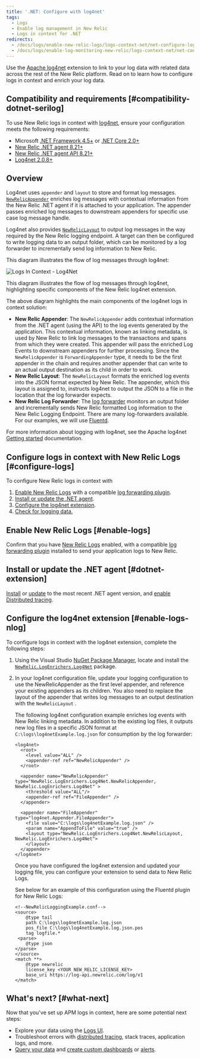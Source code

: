 ```yaml
---
title: '.NET: Configure with log4net'
tags:
  - Logs
  - Enable log management in New Relic
  - Logs in context for .NET
redirects:
  - /docs/logs/enable-new-relic-logs/logs-context-net/net-configure-log4net
  - /docs/logs/enable-log-monitoring-new-relic/logs-context-net/net-configure-log4net
---
```


Use the [Apache log4net](https://logging.apache.org/log4net/) extension to link to your log data with related data across the rest of the New Relic platform. Read on to learn how to configure logs in context and enrich your log data.

## Compatibility and requirements [#compatibility-dotnet-serilog]

To use New Relic logs in context with [log4net](https://logging.apache.org/log4net/), ensure your configuration meets the following requirements:

* Microsoft [.NET Framework 4.5+](https://dotnet.microsoft.com/download/dotnet-framework) or [.NET Core 2.0+](https://dotnet.microsoft.com/download/dotnet-core)
* [New Relic .NET agent 8.21+](https://docs.newrelic.com/docs/release-notes/agent-release-notes/net-release-notes)
* [New Relic .NET agent API 8.21](https://docs.newrelic.com/docs/agents/net-agent/net-agent-api)[+](https://docs.newrelic.com/docs/agents/net-agent/net-agent-api)
* [Log4net 2.0.8+](https://logging.apache.org/log4net/)

## Overview

Log4net uses `appender` and `layout` to store and format log messages. [`NewRelicAppender`](https://github.com/newrelic/newrelic-logenricher-dotnet/tree/master/src/Log4Net) enriches log messages with contextual information from the New Relic .NET agent if it is attached to your application. The appender passes enriched log messages to downstream appenders for specific use case log message handle.

Log4net also provides [`NewRelicLayout`](https://github.com/newrelic/newrelic-logenricher-dotnet/tree/master/src/Log4Net) to output log messages in the way required by the New Relic logging endpoint. A target can then be configured to write logging data to an output folder, which can be monitored by a log forwarder to incrementally send log information to New Relic.

This diagram illustrates the flow of log messages through log4net:

![Logs In Context - Log4Net](./images/LogsInContext---Log4Net.jpg "log4net-extension-diagram")

<figcaption>
  This diagram illustrates the flow of log messages through log4net, highlighting specific components of the New Relic log4net extension.
</figcaption>

The above diagram highlights the main components of the log4net logs in context solution:

* **New Relic Appender**: The `NewRelicAppender` adds contextual information from the .NET agent (using the API) to the log events generated by the application. This contextual information, known as linking metadata, is used by New Relic to link log messages to the transactions and spans from which they were created. This appender will pass the enriched Log Events to downstream appenders for further processing. Since the `NewRelicAppender` is `ForwardingAppender` type, it needs to be the first appender in the chain and requires another appender that can write to an actual output destination as its child in order to work.
* **New Relic Layout**: The `NewRelicLayout` formats the enriched log events into the JSON format expected by New Relic. The appender, which this layout is assigned to, instructs log4net to output the JSON to a file in the location that the log forwarder expects.
* **New Relic Log Forwarder**: The [log forwarder](/docs/logs/enable-logs/enable-logs/enable-new-relic-logs#enable-logs) monitors an output folder and incrementally sends New Relic formatted Log information to the New Relic Logging Endpoint. There are many log-forwarders available. For our examples, we will use [Fluentd](https://www.fluentd.org/).

For more information about logging with log4net, see the Apache log4net [Getting started](https://logging.apache.org/log4net/) documentation.

## Configure logs in context with New Relic Logs [#configure-logs]

To configure New Relic logs in context with

1. [Enable New Relic Logs](/docs/introduction-new-relic-logs) with a compatible [log forwarding plugin](/docs/logs/enable-logs/enable-logs/enable-new-relic-logs#enable-logs).
2. [Install or update the .NET agent](#dotnet-extension).
3. [Configure the log4net extension](#enable-logs-nlog).
4. [Check for logging data.](#test-extension-dotnet)

## Enable New Relic Logs [#enable-logs]

Confirm that you have [New Relic Logs](/docs/introduction-new-relic-logs) enabled, with a compatible [log forwarding plugin](/docs/logs/enable-logs/enable-logs/enable-new-relic-logs#enable-logs) installed to send your application logs to New Relic.

## Install or update the .NET agent [#dotnet-extension]

[Install](/docs/agents/net-agent/installation/introduction-net-agent-install) or [update](/docs/agents/net-agent/installation/update-net-agent) to the most recent .NET agent version, and [enable Distributed tracing](/docs/understand-dependencies/distributed-tracing/enable-configure/enable-distributed-tracing).

## Configure the log4net extension [#enable-logs-nlog]

To configure logs in context with the log4net extension, complete the following steps:

1. Using the Visual Studio [NuGet Package Manager](https://docs.microsoft.com/en-us/nuget/consume-packages/install-use-packages-visual-studio), locate and install the [`NewRelic.LogEnrichers.Log4Net`](https://www.nuget.org/packages/NewRelic.LogEnrichers.Log4Net/) package.
2. In your log4net configuration file, update your logging configuration to use the NewRelicAppender as the first level appender, and reference your existing appenders as its children. You also need to replace the layout of the appender that writes log messages to an output destination with the `NewRelicLayout` .

   The following log4net configuration example enriches log events with New Relic linking metadata. In addition to the existing log files, it outputs new log files in a specific JSON format at `C:\logs\log4netExample.log.json` for consumption by the log forwarder:

   ```
   <log4net>
     <root>
       <level value="ALL" />
       <appender-ref ref="NewRelicAppender" />
     </root>

     <appender name="NewRelicAppender" type="NewRelic.LogEnrichers.Log4Net.NewRelicAppender, NewRelic.LogEnrichers.Log4Net" >
       <threshold value="ALL"/>
       <appender-ref ref="FileAppender" />
     </appender>

     <appender name="FileAppender" type="log4net.Appender.FileAppender">
       <file value="C:\logs\log4netExample.log.json" />
       <param name="AppendToFile" value="true" />
       <layout type="NewRelic.LogEnrichers.Log4Net.NewRelicLayout, NewRelic.LogEnrichers.Log4Net">
       </layout>
     </appender>
   </log4net>
   ```

   Once you have configured the log4net extension and updated your logging file, you can configure your extension to send data to New Relic Logs.

   See below for an example of this configuration using the Fluentd plugin for New Relic Logs:

   ```
   <!--NewRelicLoggingExample.conf-->
   <source> 
       @type tail 
       path C:\logs\log4netExample.log.json
       pos_file C:\logs\log4netExample.log.json.pos 
       tag logfile.*
    <parse> 
       @type json 
   </parse>
   </source>
   <match **> 
       @type newrelic 
       license_key <YOUR NEW_RELIC_LICENSE_KEY>
       base_uri https://log-api.newrelic.com/log/v1
   </match>
   ```

## What's next? [#what-next]

Now that you've set up APM logs in context, here are some potential next steps:

* Explore your data using the [Logs UI](/docs/explore-your-data-new-relic-logs-ui).
* Troubleshoot errors with [distributed tracing](/docs/understand-dependencies/distributed-tracing/get-started/introduction-distributed-tracing), stack traces, application logs, and more.
* [Query your data](/docs/using-new-relic/data/understand-data/query-new-relic-data) and [create custom dashboards](/docs/dashboards/new-relic-one-dashboards/get-started/introduction-new-relic-one-dashboards) or [alerts](/docs/alerts/new-relic-alerts/configuring-alert-policies/create-edit-or-find-alert-policy).
